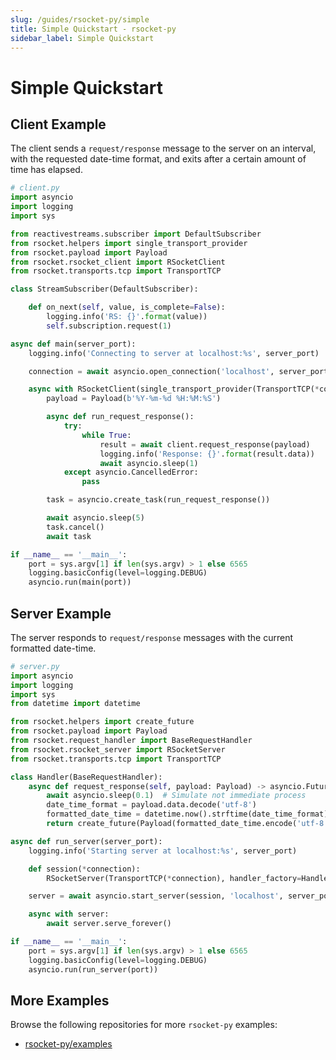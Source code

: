 ```yaml
---
slug: /guides/rsocket-py/simple
title: Simple Quickstart - rsocket-py
sidebar_label: Simple Quickstart
---
```


# Simple Quickstart

## Client Example

The client sends a `request/response` message to the server on an interval, with the requested date-time format,
and exits after a certain amount of time has elapsed.

```py
# client.py
import asyncio
import logging
import sys

from reactivestreams.subscriber import DefaultSubscriber
from rsocket.helpers import single_transport_provider
from rsocket.payload import Payload
from rsocket.rsocket_client import RSocketClient
from rsocket.transports.tcp import TransportTCP

class StreamSubscriber(DefaultSubscriber):

    def on_next(self, value, is_complete=False):
        logging.info('RS: {}'.format(value))
        self.subscription.request(1)

async def main(server_port):
    logging.info('Connecting to server at localhost:%s', server_port)

    connection = await asyncio.open_connection('localhost', server_port)

    async with RSocketClient(single_transport_provider(TransportTCP(*connection))) as client:
        payload = Payload(b'%Y-%m-%d %H:%M:%S')

        async def run_request_response():
            try:
                while True:
                    result = await client.request_response(payload)
                    logging.info('Response: {}'.format(result.data))
                    await asyncio.sleep(1)
            except asyncio.CancelledError:
                pass

        task = asyncio.create_task(run_request_response())

        await asyncio.sleep(5)
        task.cancel()
        await task

if __name__ == '__main__':
    port = sys.argv[1] if len(sys.argv) > 1 else 6565
    logging.basicConfig(level=logging.DEBUG)
    asyncio.run(main(port))
```

## Server Example

The server responds to `request/response` messages with the current formatted date-time.

```py
# server.py
import asyncio
import logging
import sys
from datetime import datetime

from rsocket.helpers import create_future
from rsocket.payload import Payload
from rsocket.request_handler import BaseRequestHandler
from rsocket.rsocket_server import RSocketServer
from rsocket.transports.tcp import TransportTCP

class Handler(BaseRequestHandler):
    async def request_response(self, payload: Payload) -> asyncio.Future:
        await asyncio.sleep(0.1)  # Simulate not immediate process
        date_time_format = payload.data.decode('utf-8')
        formatted_date_time = datetime.now().strftime(date_time_format)
        return create_future(Payload(formatted_date_time.encode('utf-8')))

async def run_server(server_port):
    logging.info('Starting server at localhost:%s', server_port)

    def session(*connection):
        RSocketServer(TransportTCP(*connection), handler_factory=Handler)

    server = await asyncio.start_server(session, 'localhost', server_port)

    async with server:
        await server.serve_forever()

if __name__ == '__main__':
    port = sys.argv[1] if len(sys.argv) > 1 else 6565
    logging.basicConfig(level=logging.DEBUG)
    asyncio.run(run_server(port))
```

## More Examples

Browse the following repositories for more `rsocket-py` examples:

- [rsocket-py/examples](https://github.com/rsocket/rsocket-py/tree/master/examples)
